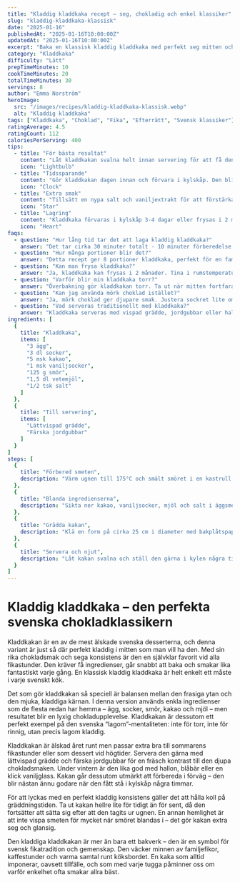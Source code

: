 ```yaml
---
title: "Kladdig kladdkaka recept – seg, chokladig och enkel klassiker"
slug: "kladdig-kladdkaka-klassisk"
date: "2025-01-16"
publishedAt: "2025-01-16T10:00:00Z"
updatedAt: "2025-01-16T10:00:00Z"
excerpt: "Baka en klassisk kladdig kladdkaka med perfekt seg mitten och rik chokladsmak. En svensk favorit som är enkel att lyckas med och underbart god till grädde och jordgubbar."
category: "Kladdkaka"
difficulty: "Lätt"
prepTimeMinutes: 10
cookTimeMinutes: 20
totalTimeMinutes: 30
servings: 8
author: "Emma Norström"
heroImage:
  src: "/images/recipes/kladdig-kladdkaka-klassisk.webp"
  alt: "Kladdig kladdkaka"
tags: ["Kladdkaka", "Choklad", "Fika", "Efterrätt", "Svensk klassiker"]
ratingAverage: 4.5
ratingCount: 112
caloriesPerServing: 400
tips:
  - title: "För bästa resultat"
    content: "Låt kladdkakan svalna helt innan servering för att få den perfekta segheten. Detta gör att chokladen stelnar rätt och ger den klassiska kladdiga konsistensen."
    icon: "Lightbulb"
  - title: "Tidssparande"
    content: "Gör kladdkakan dagen innan och förvara i kylskåp. Den blir ännu segare och smakar fantastiskt kall med vispad grädde."
    icon: "Clock"
  - title: "Extra smak"
    content: "Tillsätt en nypa salt och vaniljextrakt för att förstärka chokladsmaken. Detta gör kladdkakan ännu mer aromatisk och god."
    icon: "Star"
  - title: "Lagring"
    content: "Kladdkaka förvaras i kylskåp 3-4 dagar eller frysas i 2 månader. Tina i rumstemperatur för bästa konsistens."
    icon: "Heart"
faqs:
  - question: "Hur lång tid tar det att laga kladdig kladdkaka?"
    answer: "Det tar cirka 30 minuter totalt - 10 minuter förberedelse och 20 minuter bakning. Perfekt för snabb efterrätt!"
  - question: "Hur många portioner blir det?"
    answer: "Detta recept ger 8 portioner kladdkaka, perfekt för en familj eller när du har gäster över."
  - question: "Kan man frysa kladdkaka?"
    answer: "Ja, kladdkaka kan frysas i 2 månader. Tina i rumstemperatur för att behålla den segiga konsistensen."
  - question: "Varför blir min kladdkaka torr?"
    answer: "Överbakning gör kladdkakan torr. Ta ut när mitten fortfarande är lite kladdig - den stelnar när den svalnar."
  - question: "Kan jag använda mörk choklad istället?"
    answer: "Ja, mörk choklad ger djupare smak. Justera sockret lite om du vill ha mindre söt kladdkaka."
  - question: "Vad serveras traditionellt med kladdkaka?"
    answer: "Kladdkaka serveras med vispad grädde, jordgubbar eller hallon. En klassisk svensk efterrätt som alla älskar!"
ingredients: [
  {
    title: "Kladdkaka",
    items: [
      "3 ägg",
      "3 dl socker",
      "5 msk kakao",
      "1 msk vaniljsocker",
      "125 g smör",
      "1,5 dl vetemjöl",
      "1/2 tsk salt"
    ]
  },
  {
    title: "Till servering",
    items: [
      "Lättvispad grädde",
      "Färska jordgubbar"
    ]
  }
]
steps: [
  {
    title: "Förbered smeten",
    description: "Värm ugnen till 175°C och smält smöret i en kastrull. Vispa ägg och socker tills det blir vitt och poröst."
  },
  {
    title: "Blanda ingredienserna",
    description: "Sikta ner kakao, vaniljsocker, mjöl och salt i äggsmeten. Vänd i det smälta smöret och rör försiktigt till en jämn smet."
  },
  {
    title: "Grädda kakan",
    description: "Klä en form på cirka 25 cm i diameter med bakplåtspapper. Häll i smeten och grädda i mitten av ugnen i 15 minuter för en kladdig kaka eller 20 minuter för en segare variant."
  },
  {
    title: "Servera och njut",
    description: "Låt kakan svalna och ställ den gärna i kylen några timmar innan servering. Servera kall med lättvispad grädde och färska jordgubbar."
  }
]
---
```


# Kladdig kladdkaka – den perfekta svenska chokladklassikern

Kladdkakan är en av de mest älskade svenska desserterna, och denna variant är just så där perfekt kladdig i mitten som man vill ha den. Med sin rika chokladsmak och sega konsistens är den en självklar favorit vid alla fikastunder. Den kräver få ingredienser, går snabbt att baka och smakar lika fantastiskt varje gång. En klassisk kladdig kladdkaka är helt enkelt ett måste i varje svenskt kök.

Det som gör kladdkakan så speciell är balansen mellan den frasiga ytan och den mjuka, kladdiga kärnan. I denna version används enkla ingredienser som de flesta redan har hemma – ägg, socker, smör, kakao och mjöl – men resultatet blir en lyxig chokladupplevelse. Kladdkakan är dessutom ett perfekt exempel på den svenska “lagom”-mentaliteten: inte för torr, inte för rinnig, utan precis lagom kladdig.

Kladdkakan är älskad året runt men passar extra bra till sommarens fikastunder eller som dessert vid högtider. Servera den gärna med lättvispad grädde och färska jordgubbar för en fräsch kontrast till den djupa chokladsmaken. Under vintern är den lika god med hallon, blåbär eller en klick vaniljglass. Kakan går dessutom utmärkt att förbereda i förväg – den blir nästan ännu godare när den fått stå i kylskåp några timmar.

För att lyckas med en perfekt kladdig konsistens gäller det att hålla koll på gräddningstiden. Ta ut kakan hellre lite för tidigt än för sent, då den fortsätter att sätta sig efter att den tagits ur ugnen. En annan hemlighet är att inte vispa smeten för mycket när smöret blandas i – det gör kakan extra seg och glansig. 

Den kladdiga kladdkakan är mer än bara ett bakverk – den är en symbol för svensk fikatradition och gemenskap. Den väcker minnen av familjefikor, kaffestunder och varma samtal runt köksbordet. En kaka som alltid imponerar, oavsett tillfälle, och som med varje tugga påminner oss om varför enkelhet ofta smakar allra bäst.
